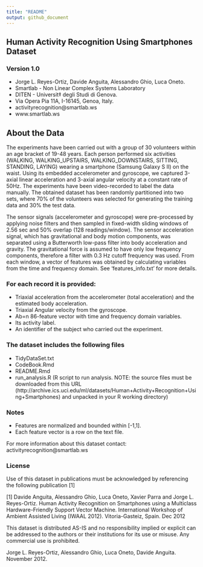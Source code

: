```yaml
---
title: "README"
output: github_document
---
```


## Human Activity Recognition Using Smartphones Dataset
### Version 1.0
* Jorge L. Reyes-Ortiz, Davide Anguita, Alessandro Ghio, Luca Oneto.
* Smartlab - Non Linear Complex Systems Laboratory
* DITEN - Universit‡ degli Studi di Genova.
* Via Opera Pia 11A, I-16145, Genoa, Italy.
* activityrecognition@smartlab.ws
* www.smartlab.ws

## About the Data
The experiments have been carried out with a group of 30 volunteers within an age bracket of 19-48 years. Each person performed six activities (WALKING, WALKING_UPSTAIRS, WALKING_DOWNSTAIRS, SITTING, STANDING, LAYING) wearing a smartphone (Samsung Galaxy S II) on the waist. Using its embedded accelerometer and gyroscope, we captured 3-axial linear acceleration and 3-axial angular velocity at a constant rate of 50Hz. The experiments have been video-recorded to label the data manually. The obtained dataset has been randomly partitioned into two sets, where 70% of the volunteers was selected for generating the training data and 30% the test data. 

The sensor signals (accelerometer and gyroscope) were pre-processed by applying noise filters and then sampled in fixed-width sliding windows of 2.56 sec and 50% overlap (128 readings/window). The sensor acceleration signal, which has gravitational and body motion components, was separated using a Butterworth low-pass filter into body acceleration and gravity. The gravitational force is assumed to have only low frequency components, therefore a filter with 0.3 Hz cutoff frequency was used. From each window, a vector of features was obtained by calculating variables from the time and frequency domain. See 'features_info.txt' for more details. 

### For each record it is provided:

* Triaxial acceleration from the accelerometer (total acceleration) and the estimated body acceleration.
* Triaxial Angular velocity from the gyroscope. 
* Ab=n 86-feature vector with time and frequency domain variables. 
* Its activity label. 
* An identifier of the subject who carried out the experiment.

### The dataset includes the following files
* TidyDataSet.txt 
* CodeBook.Rmd
* README.Rmd
* run_analysis.R (R script to run analysis. NOTE: the source files must be downloaded from this URL (http://archive.ics.uci.edu/ml/datasets/Human+Activity+Recognition+Using+Smartphones) and unpacked in your R working directory)

### Notes
* Features are normalized and bounded within [-1,1].
* Each feature vector is a row on the text file.

For more information about this dataset contact: activityrecognition@smartlab.ws

### License
Use of this dataset in publications must be acknowledged by referencing the following publication [1] 

[1] Davide Anguita, Alessandro Ghio, Luca Oneto, Xavier Parra and Jorge L. Reyes-Ortiz. Human Activity Recognition on Smartphones using a Multiclass Hardware-Friendly Support Vector Machine. International Workshop of Ambient Assisted Living (IWAAL 2012). Vitoria-Gasteiz, Spain. Dec 2012

This dataset is distributed AS-IS and no responsibility implied or explicit can be addressed to the authors or their institutions for its use or misuse. Any commercial use is prohibited.

Jorge L. Reyes-Ortiz, Alessandro Ghio, Luca Oneto, Davide Anguita. November 2012.


